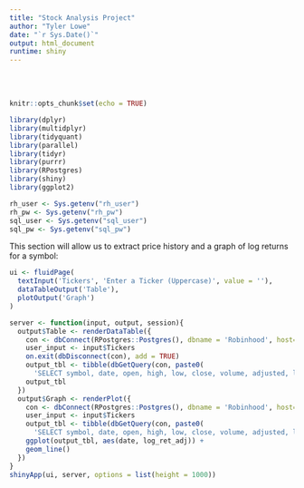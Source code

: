 ```yaml
---
title: "Stock Analysis Project"
author: "Tyler Lowe"
date: "`r Sys.Date()`"
output: html_document
runtime: shiny
---
```


<br /> 
<br /> 

```r
knitr::opts_chunk$set(echo = TRUE)
```

```r
library(dplyr)
library(multidplyr)
library(tidyquant) 
library(parallel)
library(tidyr)
library(purrr)
library(RPostgres)
library(shiny)
library(ggplot2)

rh_user <- Sys.getenv("rh_user")
rh_pw <- Sys.getenv("rh_pw")
sql_user <- Sys.getenv("sql_user")
sql_pw <- Sys.getenv("sql_pw")
```

This section will allow us to extract price history and a graph of log returns for a symbol:

```r
ui <- fluidPage(
  textInput('Tickers', 'Enter a Ticker (Uppercase)', value = ''),
  dataTableOutput('Table'),
  plotOutput('Graph')
)

server <- function(input, output, session){
  output$Table <- renderDataTable({
    con <- dbConnect(RPostgres::Postgres(), dbname = 'Robinhood', host='localhost', port='5433', user= sql_user, password = sql_pw)
    user_input <- input$Tickers
    on.exit(dbDisconnect(con), add = TRUE)
    output_tbl <- tibble(dbGetQuery(con, paste0(
      'SELECT symbol, date, open, high, low, close, volume, adjusted, log_ret_adj FROM "Stock_Data" WHERE symbol =', " '", paste(user_input), "'", 'ORDER BY "date" ASC')))
    output_tbl
  })
  output$Graph <- renderPlot({
    con <- dbConnect(RPostgres::Postgres(), dbname = 'Robinhood', host='localhost', port='5433', user= sql_user, password = sql_pw)
    user_input <- input$Tickers
    output_tbl <- tibble(dbGetQuery(con, paste0(
      'SELECT symbol, date, open, high, low, close, volume, adjusted, log_ret_adj FROM "Stock_Data" WHERE symbol =', " '", paste(user_input), "'", 'ORDER BY "date" ASC')))
    ggplot(output_tbl, aes(date, log_ret_adj)) +
    geom_line()
  })
}
shinyApp(ui, server, options = list(height = 1000))
```